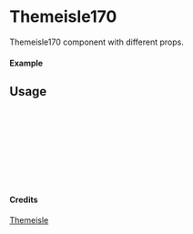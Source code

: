 
<Meta of={Themeisle170} title="Themeisle/Themeisle170" />

# Themeisle170

Themeisle170 component with different props.

#### Example

<Canvas of={Themeisle170.Primary} />

## Usage

```ts
import { Themeisle170 } from "yadl-ui";

const Example = () => {
  return (
      <Themeisle170 />
  );
};

export default Example;
```

#### Credits
[Themeisle](https://themeisle.com/illustrations/)
